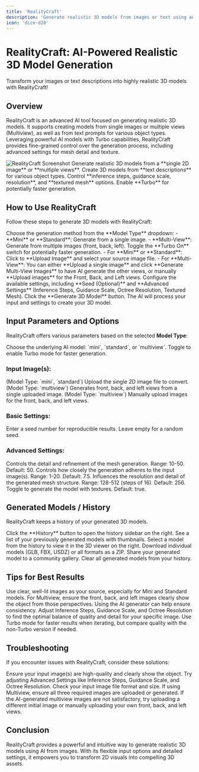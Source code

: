 ```yaml
---
title: 'RealityCraft'
description: 'Generate realistic 3D models from images or text using advanced AI models.'
icon: 'dice-d20'
---
```


# RealityCraft: AI-Powered Realistic 3D Model Generation

<Tip>
  Transform your images or text descriptions into highly realistic 3D models with RealityCraft!
</Tip>

## Overview

RealityCraft is an advanced AI tool focused on generating realistic 3D models. It supports creating models from single images or multiple views (Multiview), as well as from text prompts for various object types. Leveraging powerful AI models with Turbo capabilities, RealityCraft provides fine-grained control over the generation process, including advanced settings for mesh detail and texture.

<Frame>
  <img src="https://pixiomedia.nyc3.digitaloceanspaces.com/docs/realitycraft.png" alt="RealityCraft Screenshot" />
</Frame>

<CardGroup cols={2}>
  <Card title="Image to 3D" icon="image">
    Generate realistic 3D models from a **single 2D image** or **multiple views**.
  </Card>
  <Card title="Text to 3D" icon="keyboard">
    Create 3D models from **text descriptions** for various object types.
  </Card>
  <Card title="Advanced Settings" icon="sliders">
    Control **inference steps, guidance scale, resolution**, and **textured mesh** options.
  </Card>
  <Card title="Turbo Mode" icon="bolt">
    Enable **Turbo** for potentially faster generation.
  </Card>
</CardGroup>

## How to Use RealityCraft

Follow these steps to generate 3D models with RealityCraft:

<Steps>
  <Step title="Select Model Type" icon="list">
    Choose the generation method from the **Model Type** dropdown:
    - **Mini** or **Standard**: Generate from a single image.
    - **Multi-View**: Generate from multiple images (front, back, left).
  </Step>
  <Step title="Enable Turbo (Optional)" icon="bolt">
    Toggle the **Turbo On** switch for potentially faster generation.
  </Step>
  <Step title="Provide Input Image(s)" icon="upload">
    - For **Mini** or **Standard**: Click to **Upload Image** and select your source image file.
    - For **Multi-View**: You can either **Upload a single image** and click **Generate Multi-View Images** to have AI generate the other views, or manually **Upload images** for the Front, Back, and Left views.
  </Step>
  <Step title="Adjust Settings" icon="sliders">
    Configure the available settings, including **Seed (Optional)** and **Advanced Settings** (Inference Steps, Guidance Scale, Octree Resolution, Textured Mesh).
  </Step>
  <Step title="Generate 3D Model" icon="play">
    Click the **Generate 3D Model** button. The AI will process your input and settings to create your 3D model.
  </Step>
</Steps>

## Input Parameters and Options

RealityCraft offers various parameters based on the selected **Model Type**:

<ResponseField name="Model Type" type="Enum" required>
  Choose the underlying AI model: `mini`, `standard`, or `multiview`.
</ResponseField>
<ResponseField name="Turbo On" type="boolean">
  Toggle to enable Turbo mode for faster generation.
</ResponseField>

### Input Image(s):

<ResponseField name="Upload Image" type="file">
  (Model Type: `mini`, `standard`) Upload the single 2D image file to convert.
</ResponseField>
<ResponseField name="Generate Multi-View Images Button" type="button">
  (Model Type: `multiview`) Generates front, back, and left views from a single uploaded image.
</ResponseField>
<ResponseField name="Upload Front/Back/Left Image" type="file">
  (Model Type: `multiview`) Manually upload images for the front, back, and left views.
</ResponseField>

### Basic Settings:

<ResponseField name="Seed (Optional)" type="string">
  Enter a seed number for reproducible results. Leave empty for a random seed.
</ResponseField>

### Advanced Settings:

<ResponseField name="Inference Steps" type="integer">
  Controls the detail and refinement of the mesh generation. Range: 10-50. Default: 50.
</ResponseField>
<ResponseField name="Guidance Scale" type="float">
  Controls how closely the generation adheres to the input image(s). Range: 1-20. Default: 7.5.
</ResponseField>
<ResponseField name="Octree Resolution" type="integer">
  Influences the resolution and detail of the generated mesh structure. Range: 128-512 (steps of 16). Default: 256.
</ResponseField>
<ResponseField name="Textured Mesh" type="boolean">
  Toggle to generate the model with textures. Default: true.
</ResponseField>

## Generated Models / History

RealityCraft keeps a history of your generated 3D models.

<AccordionGroup>
  <Accordion title="History" icon="clock">
    Click the **History** button to open the history sidebar on the right.
  </Accordion>
  <Accordion title="Generated Models List" icon="list">
    See a list of your previously generated models with thumbnails.
  </Accordion>
  <Accordion title="View Model" icon="eye">
    Select a model from the history to view it in the 3D viewer on the right.
  </Accordion>
  <Accordion title="Download Model" icon="download">
    Download individual models (GLB, FBX, USDZ) or all formats as a ZIP.
  </Accordion>
  <Accordion title="Send to Gallery" icon="share">
    Share your generated model to a community gallery.
  </Accordion>
  <Accordion title="Clear All Models" icon="trash">
    Clear all generated models from your history.
  </Accordion>
</AccordionGroup>

## Tips for Best Results

<CardGroup cols={2}>
  <Card title="High-Quality Input" icon="image">
    Use clear, well-lit images as your source, especially for Mini and Standard models.
  </Card>
  <Card title="Multiple Views (Multiview)" icon="grid">
    For Multiview, ensure the front, back, and left images clearly show the object from those perspectives. Using the AI generator can help ensure consistency.
  </Card>
  <Card title="Experiment with Settings" icon="sliders">
    Adjust Inference Steps, Guidance Scale, and Octree Resolution to find the optimal balance of quality and detail for your specific image.
  </Card>
  <Card title="Consider Turbo" icon="bolt">
    Use Turbo mode for faster results when iterating, but compare quality with the non-Turbo version if needed.
  </Card>
</CardGroup>

## Troubleshooting

If you encounter issues with RealityCraft, consider these solutions:

<AccordionGroup>
  <Accordion title="Poor Model Quality" icon="box">
    Ensure your input image(s) are high-quality and clearly show the object. Try adjusting Advanced Settings like Inference Steps, Guidance Scale, and Octree Resolution.
  </Accordion>
  <Accordion title="Generation Errors" icon="bug">
    Check your input image file format and size. If using Multiview, ensure all three required images are uploaded or generated.
  </Accordion>
  <Accordion title="Multiview Generation Issues" icon="grid">
    If the AI-generated multiview images are not satisfactory, try uploading a different initial image or manually uploading your own front, back, and left views.
  </Accordion>
</AccordionGroup>

## Conclusion

RealityCraft provides a powerful and intuitive way to generate realistic 3D models using AI from images. With its flexible input options and detailed settings, it empowers you to transform 2D visuals into compelling 3D assets.

